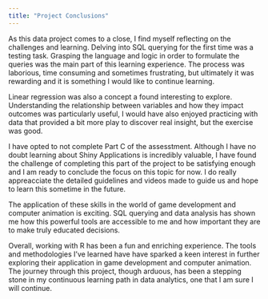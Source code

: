 ```yaml
---
title: "Project Conclusions"
---
```


As this data project comes to a close, I find myself reflecting on the challenges and learning. Delving into SQL querying for the first time was a testing task. Grasping the language and logic in order to formulate the queries was the main part of this learning experience. The process was laborious, time consuming and sometimes frustrating, but ultimately it was rewarding and it is something I would like to continue learning.

Linear regression was also a concept a found interesting to explore. Understanding the relationship between variables and how they impact outcomes was particularly useful, I would have also enjoyed practicing with data that provided a bit more play to discover real insight, but the exercise was good.

I have opted to not complete Part C of the assesstment. Although I have no doubt learning about Shiny Applications is incredibly valuable, I have found the challenge of completing this part of the project to be satisfying enough and I am ready to conclude the focus on this topic for now. I do really appreacciate the detailed guidelines and videos made to guide us and hope to learn this sometime in the future.

The application of these skills in the world of game development and computer animation is exciting. SQL querying and data analysis has shown me how this powerful tools are accessible to me and how important they are to make truly educated decisions.

Overall, working with R has been a fun and enriching experience. The tools and methodologies I've learned have have sparked a keen interest in further exploring their application in game development and computer animation. The journey through this project, though arduous, has been a stepping stone in my continuous learning path in data analytics, one that I am sure I will continue.
